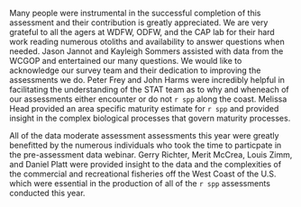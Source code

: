 Many people were instrumental in the successful completion of this assessment and their contribution is greatly appreciated. We are very grateful to all the agers at WDFW, ODFW, and the CAP lab for their hard work reading numerous otoliths and availability to answer questions when needed. Jason Jannot and Kayleigh Sommers assisted with data from the WCGOP and entertained our many questions. We would like to acknowledge our survey team and their dedication to improving the assessments we do. Peter Frey and John Harms were incredibly helpful in facilitating the understanding of the STAT team as to why and wheneach of our assessments either encounter or do not `r spp` along the coast. Melissa Head provided an area specific maturity estimate for `r spp` and provided insight in the complex biological processes that govern maturity processes.   

All of the data moderate assessment assessments this year were greatly benefitted by the numerous individuals who took the time to particpate in the pre-assessment data webinar. Gerry Richter, Merit McCrea, Louis Zimm, and Daniel Platt were provided insight to the data and the complexities of the commercial and recreational fisheries off the West Coast of the U.S. which were essential in the production of all of the `r spp` assessments conducted this year. 

\newpage